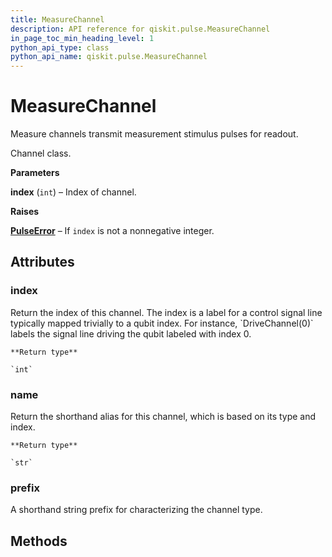 ```yaml
---
title: MeasureChannel
description: API reference for qiskit.pulse.MeasureChannel
in_page_toc_min_heading_level: 1
python_api_type: class
python_api_name: qiskit.pulse.MeasureChannel
---
```


# MeasureChannel

<Class id="qiskit.pulse.MeasureChannel" isDedicatedPage={true} github="https://github.com/qiskit/qiskit/tree/stable/0.14/qiskit/pulse/channels.py" signature="MeasureChannel(index)">
  Measure channels transmit measurement stimulus pulses for readout.

  Channel class.

  **Parameters**

  **index** (`int`) – Index of channel.

  **Raises**

  [**PulseError**](qiskit.pulse.PulseError "qiskit.pulse.PulseError") – If `index` is not a nonnegative integer.

  ## Attributes

  ### index

  <Attribute id="qiskit.pulse.MeasureChannel.index" attributeTypeHint="int">
    Return the index of this channel. The index is a label for a control signal line typically mapped trivially to a qubit index. For instance, `DriveChannel(0)` labels the signal line driving the qubit labeled with index 0.

    **Return type**

    `int`
  </Attribute>

  ### name

  <Attribute id="qiskit.pulse.MeasureChannel.name" attributeTypeHint="str">
    Return the shorthand alias for this channel, which is based on its type and index.

    **Return type**

    `str`
  </Attribute>

  ### prefix

  <Attribute id="qiskit.pulse.MeasureChannel.prefix" attributeValue="'m'">
    A shorthand string prefix for characterizing the channel type.
  </Attribute>

  ## Methods

  |   |
  | - |
</Class>

